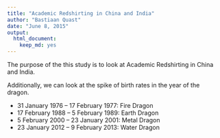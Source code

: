 ```yaml
---
title: "Academic Redshirting in China and India"
author: "Bastiaan Quast"
date: "June 8, 2015"
output: 
  html_document: 
    keep_md: yes
---
```


The purpose of the this study is to look at Academic Redshirting in China and India.

Additionally, we can look at the spike of birth rates in the year of the dragon.

- 31 January 1976 – 17 February 1977: Fire Dragon
- 17 February 1988 – 5 February 1989: Earth Dragon
- 5 February 2000 – 23 January 2001: Metal Dragon
- 23 January 2012 – 9 February 2013: Water Dragon

